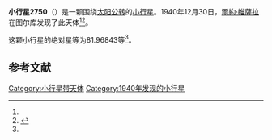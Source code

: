 {{Infobox planet
| bgcolour = #FFFFC0
| name = 2750 Loviisa
| symbol = 
| image = 
| caption = 
| discovery = yes
| discovery_ref = 
| discoverer = [[爾約·維薩拉|爾約·維薩拉]]
| discovery_site = [[图尔库|图尔库]] 
| discovered = 1940年12月30日
| designations = yes
| mp_name = 
| named_after = 
| alt_names = 1940 YK/ 1968 KK / 1971 DB2 / 1974 DS / 1978 NK1
| mp_category = [[主带小行星|主带小行星]]
| orbit_ref = <ref name="a">[http://ssd.jpl.nasa.gov/sbdb.cgi?sstr=2750 2750 Loviisa] {{Wayback|url=http://ssd.jpl.nasa.gov/sbdb.cgi?sstr=2750 |date=20200820022319 }}，小行星數據庫瀏覽器（JPL Small-Body Database Browser）－[[美国国家航空航天局|美国国家航空航天局]]喷气推进实验室</ref>
| epoch = 2456400.5 (2013年4月18日更新)
| aphelion = {{convert|2.3794660|AU|km|3|abbr=on|lk=out}}
| perihelion = {{convert|2.0462952|AU|km|3|abbr=on}}
| semimajor = {{convert|2.2128806|AU|km|3|abbr=on}}
| eccentricity = 0.0752799
| period = 1202.362482 [[日|日]]<br />3.29[[儒略年|儒略年]]
| avg_speed = 
| inclination = 5.17363
| asc_node = 45.81236
| mean_anomaly = 
| arg_peri = 81.96843
| satellites = 
| physical_characteristics = yes
| dimensions = 
| mass = 
| density = 
| surface_grav = 
| escape_velocity = 
| sidereal_day = 
| axial_tilt = 
| pole_ecliptic_lat = 
| pole_ecliptic_lon = 
| albedo = 
| temperatures= 
| temp_name1 = 
| mean_temp_1 = 
| max_temp_1 = 
| temp_name2 = 
| max_temp_2 = 
| spectral_type = 
| abs_magnitude = 81.96843
}}

'''小行星2750'''（{{lang-en|2750 Loviisa}}）是一颗围绕[[太阳|太阳]][[公转|公转]]的[[小行星|小行星]]。1940年12月30日，[[爾約·維薩拉|爾約·維薩拉]]在图尔库发现了此天体<ref name="a" /><ref>{{cite news|title=小行星列表|url=http://cfa-www.harvard.edu/iau/lists/NumberedMPs.txt|accessdate=2013-07-08|newspaper=哈佛大学|archive-date=2008-05-17|archive-url=https://web.archive.org/web/20080517010638/http://cfa-www.harvard.edu/iau/lists/NumberedMPs.txt|dead-url=no}}</ref>。

这颗小行星的[[绝对星等|绝对星等]]为81.96843等<ref name="a" />。

==参考文献==
{{reflist}}
{{Minor Planet Number|[[小行星2749|小行星2749]]|[[小行星2751|小行星2751]]}}

{{小天体}}

[[Category:小行星带天体|Category:小行星带天体]]
[[Category:1940年发现的小行星|Category:1940年发现的小行星]]

{{asteroid-stub}}